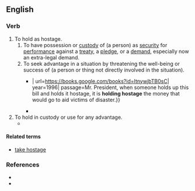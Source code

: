 ==English==

===Verb===
{{en-verb|hold<,,held> hostage}}

# To hold as hostage.
## To have possession or [[custody]] of (a person) as [[security]] for [[performance]] against a [[treaty]], a [[pledge]], or a [[demand]], especially now an extra-legal demand.
## To seek advantage in a situation by threatening the well-being or success of (a person or thing not directly involved in the situation).
##*{{quote-book|en|title=Congressional Record: Proceedings and Debates {{...}}| url=https://books.google.com/books?id=ItnywjbTB0sC| year=1996| passage=Mr. President, when someone holds up this bill and holds it hostage, it is '''holding hostage''' the money that would go to aid victims of disaster.}}
##*{{quote-book|en|title=Wheeler's Wake Volume II: A Biographical Novel| volume=2| page=189| url=https://books.google.com/books?isbn=146691078X| author=Andrew Clyde Little| year=2012| passage=Plans for the resumption of her nursery school were put on hold, '''held hostage''' by the polio epidemic.}}
# To hold in custody or use for any advantage.
#* {{quote-book|en|title=Safe Overseas Travel: Maximizing Enjoyment by Minimizing Risk| url=https://books.google.com/books?isbn=1932777784| author=Brian R. Johnson, ‎Brian Kingshott| year=2009| passage=That way, a taxidriver cannot '''hold''' the traveler's luggage '''hostage''' in the trunk for more money.}}

====Related terms====
* [[take hostage]]

===References===
* {{R:OneLook}}
* {{R:Century 1911}}